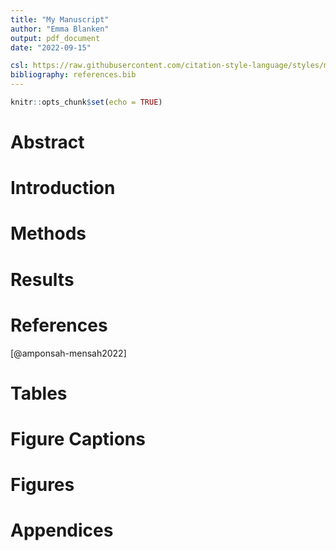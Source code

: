 ```yaml
---
title: "My Manuscript"
author: "Emma Blanken"
output: pdf_document
date: "2022-09-15"

csl: https://raw.githubusercontent.com/citation-style-language/styles/master/ecology-letters.csl
bibliography: references.bib
---
```


```r
knitr::opts_chunk$set(echo = TRUE)
```

# Abstract

# Introduction

# Methods

# Results

# References

[@amponsah-mensah2022]

# Tables

# Figure Captions

# Figures

# Appendices
